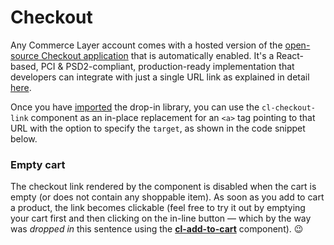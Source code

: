 
<Meta of={Stories} />

# Checkout

Any Commerce Layer account comes with a hosted version of the [open-source Checkout application](https://github.com/commercelayer/commercelayer-react-checkout) that is automatically enabled. It's a React-based, PCI & PSD2-compliant, production-ready implementation that developers can integrate with just a single URL link as explained in detail [here](https://github.com/commercelayer/commercelayer-react-checkout#hosted-version).

Once you have [imported](?path=/docs/getting-started--page) the drop-in library, you can use the `cl-checkout-link` component as an in-place replacement for an `<a>` tag pointing to that URL with the option to specify the `target`, as shown in the code snippet below.

<Canvas of={Stories.Basic} />

<ArgsTable story='Basic' />

### Empty cart

The checkout link rendered by the component is disabled when the cart is empty (or does not contain any shoppable item).
As soon as you <cl-add-to-cart class="mx-1 px-2 py-1" code={codes.available}>add to cart</cl-add-to-cart> a product, the link becomes clickable (feel free to try it out by emptying your <cl-cart-link class="font-bold text-[#1EA7FD]">cart<cl-cart></cl-cart></cl-cart-link> first and then clicking on the in-line button — which by the way was *dropped in* this sentence using the [**cl-add-to-cart**](?path=/docs/components-add-to-cart-cl-add-to-cart--docs) component). 😉
